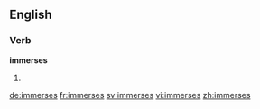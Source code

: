 ==English==

===Verb===
'''immerses'''

# {{third-person singular of|immerse}}

[[de:immerses]]
[[fr:immerses]]
[[sv:immerses]]
[[vi:immerses]]
[[zh:immerses]]